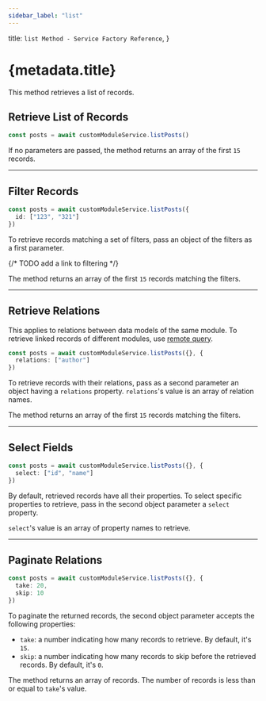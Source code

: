 ```yaml
---
sidebar_label: "list"
---
```


  title: `list Method - Service Factory Reference`,
}

# {metadata.title}

This method retrieves a list of records.

## Retrieve List of Records

```ts
const posts = await customModuleService.listPosts()
```

If no parameters are passed, the method returns an array of the first `15` records.

---

## Filter Records

```ts
const posts = await customModuleService.listPosts({
  id: ["123", "321"]
})
```

To retrieve records matching a set of filters, pass an object of the filters as a first parameter.

{/* TODO add a link to filtering */}

The method returns an array of the first `15` records matching the filters.

---

## Retrieve Relations

<Note>

This applies to relations between data models of the same module. To retrieve linked records of different modules, use [remote query](!docs!/advanced-development/modules/remote-query).

</Note>

```ts
const posts = await customModuleService.listPosts({}, {
  relations: ["author"]
})
```

To retrieve records with their relations, pass as a second parameter an object having a `relations` property. `relations`'s value is an array of relation names.

The method returns an array of the first `15` records matching the filters.

---

## Select Fields

```ts
const posts = await customModuleService.listPosts({}, {
  select: ["id", "name"]
})
```

By default, retrieved records have all their properties. To select specific properties to retrieve, pass in the second object parameter a `select` property.

`select`'s value is an array of property names to retrieve.

---

## Paginate Relations

```ts
const posts = await customModuleService.listPosts({}, {
  take: 20,
  skip: 10
})
```

To paginate the returned records, the second object parameter accepts the following properties:

- `take`: a number indicating how many records to retrieve. By default, it's `15`.
- `skip`: a number indicating how many records to skip before the retrieved records. By default, it's `0`.

The method returns an array of records. The number of records is less than or equal to `take`'s value.
